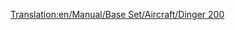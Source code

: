 [[Translation:en/Manual/Base Set/Aircraft/Dinger 200]]
{{hu/Manual/Base Set/Aircraft/Navbox Légi járművek}}
{{hu/Manual/Base Set/Aircraft/Repülőgépek|Name=Dinger 200
|Image=[[File:en/Manual/Base Set/Aircraft/Dinger200.png|Dinger 200]]
|Cost=44.218 (88,436)
|Speed=947 km/h (592 MPH)
|Annual=6.875 (13,950)
|Designed=2013
|Lifespan=25
|Capacity=400 utas 80 csomag levél.
|Description=Fiktív és futurisztikus repülőgép, talán a Fokker ihlette. Komoly kapacitása van.
|Real-life=--
}}